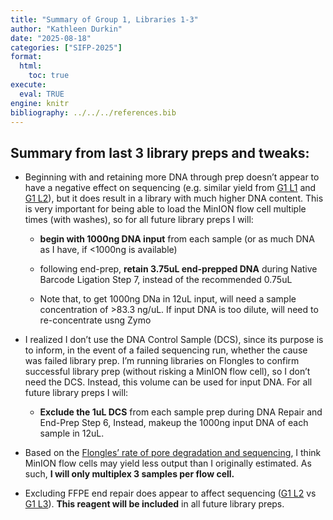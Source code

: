 ```yaml
---
title: "Summary of Group 1, Libraries 1-3"
author: "Kathleen Durkin"
date: "2025-08-18"
categories: ["SIFP-2025"]
format:
  html:
    toc: true
execute: 
  eval: TRUE
engine: knitr
bibliography: ../../../references.bib
---
```


## Summary from last 3 library preps and tweaks:

-   Beginning with and retaining more DNA through prep doesn't appear to have a negative effect on sequencing (e.g. similar yield from [G1 L1](./2025_08_flongle_G1L1.qmd) and [G1 L2](./2025_08_13_G1L2.qmd)), but it does result in a library with much higher DNA content. This is very important for being able to load the MinION flow cell multiple times (with washes), so for all future library preps I will:

    -   **begin with 1000ng DNA input** from each sample (or as much DNA as I have, if \<1000ng is available)

    -   following end-prep, **retain 3.75uL end-prepped DNA** during Native Barcode Ligation Step 7, instead of the recommended 0.75uL

    -   Note that, to get 1000ng DNa in 12uL input, will need a sample concentration of \>83.3 ng/uL. If input DNA is too dilute, will need to re-concentrate usng Zymo

-   I realized I don't use the DNA Control Sample (DCS), since its purpose is to inform, in the event of a failed sequencing run, whether the cause was failed library prep. I'm running libraries on Flongles to confirm successful library prep (without risking a MinION flow cell), so I don't need the DCS. Instead, this volume can be used for input DNA. For all future library preps I will:

    -   **Exclude the 1uL DCS** from each sample prep during DNA Repair and End-Prep Step 6, Instead, makeup the 1000ng input DNA of each sample in 12uL.

-   Based on the [Flongles' rate of pore degradation and sequencing](./2025_08_14_Flongle_stats.qmd), I think MinION flow cells may yield less output than I originally estimated. As such, **I will only multiplex 3 samples per flow cell.**

-   Excluding FFPE end repair does appear to affect sequencing ([G1 L2](./2025_08_13_flongle_G1L2.qmd) vs [G1 L3](./2025_08_15_flongle_G1L3.qmd)). **This reagent will be included** in all future library preps.
